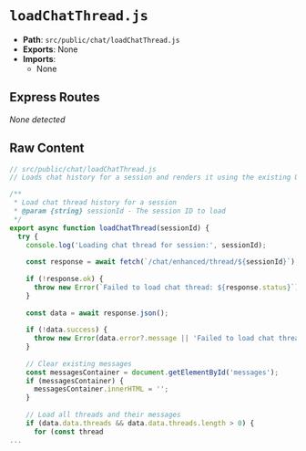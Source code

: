 # `loadChatThread.js`

- **Path**: `src/public/chat/loadChatThread.js`
- **Exports**: None
- **Imports**:
  - None

## Express Routes
_None detected_

## Raw Content

```js
// src/public/chat/loadChatThread.js
// Loads chat history for a session and renders it using the existing UI functions

/**
 * Load chat thread history for a session
 * @param {string} sessionId - The session ID to load
 */
export async function loadChatThread(sessionId) {
  try {
    console.log('Loading chat thread for session:', sessionId);
    
    const response = await fetch(`/chat/enhanced/thread/${sessionId}`);
    
    if (!response.ok) {
      throw new Error(`Failed to load chat thread: ${response.status}`);
    }
    
    const data = await response.json();
    
    if (!data.success) {
      throw new Error(data.error?.message || 'Failed to load chat thread');
    }
    
    // Clear existing messages
    const messagesContainer = document.getElementById('messages');
    if (messagesContainer) {
      messagesContainer.innerHTML = '';
    }
    
    // Load all threads and their messages
    if (data.data.threads && data.data.threads.length > 0) {
      for (const thread 
...
```
